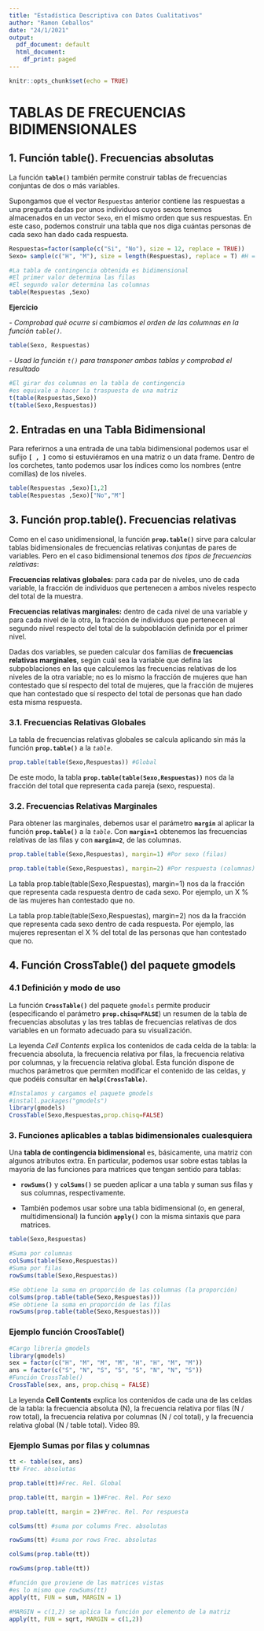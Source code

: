 ```yaml
---
title: "Estadística Descriptiva con Datos Cualitativos"
author: "Ramon Ceballos"
date: "24/1/2021"
output:
  pdf_document: default
  html_document:
    df_print: paged
---
```


```r
knitr::opts_chunk$set(echo = TRUE)
```

# TABLAS DE FRECUENCIAS BIDIMENSIONALES

## 1. Función table(). Frecuencias absolutas

La función **`table()`** también permite construir tablas de frecuencias conjuntas de dos o más variables. 

Supongamos que el vector `Respuestas` anterior contiene las respuestas a una pregunta dadas por unos individuos cuyos sexos tenemos almacenados en un vector `Sexo`, en el mismo orden que sus respuestas. En este caso, podemos construir una tabla que nos diga cuántas personas de cada sexo han dado cada respuesta.

```r
Respuestas=factor(sample(c("Si", "No"), size = 12, replace = TRUE)) 
Sexo= sample(c("H", "M"), size = length(Respuestas), replace = T) #H = hombre, M = mujer

#La tabla de contingencia obtenida es bidimensional
#El primer valor determina las filas
#El segundo valor determina las columnas
table(Respuestas ,Sexo)
```

**Ejercicio**

*- Comprobad qué ocurre si cambiamos el orden de las columnas en la función `table()`.*

```r
table(Sexo, Respuestas)
```

*- Usad la función `t()` para transponer ambas tablas y comprobad el resultado*

```r
#El girar dos columnas en la tabla de contingencia
#es equivale a hacer la traspuesta de una matriz
t(table(Respuestas,Sexo))
t(table(Sexo,Respuestas))
```

## 2. Entradas en una Tabla Bidimensional

Para referirnos a una entrada de una tabla bidimensional podemos usar el sufijo **`[ , ]`** como si estuviéramos en una matriz o un data frame. Dentro de los corchetes, tanto podemos usar los índices como los nombres (entre comillas) de los niveles.

```r
table(Respuestas ,Sexo)[1,2]
table(Respuestas ,Sexo)["No","M"]
```

## 3. Función prop.table(). Frecuencias relativas

Como en el caso unidimensional, la función **`prop.table()`** sirve para calcular tablas bidimensionales de frecuencias relativas conjuntas de pares de variables. Pero en el caso bidimensional tenemos *dos tipos de frecuencias relativas*:

<l class="definition">**Frecuencias relativas globales:**</l> para cada par de niveles, uno de cada variable, la fracción de individuos que pertenecen a ambos niveles respecto del total de la muestra.

<l class="definition">**Frecuencias relativas marginales:**</l> dentro de cada nivel de una variable y para cada nivel de la otra, la fracción de individuos que pertenecen al segundo nivel respecto del total de la subpoblación definida por el primer nivel.

Dadas dos variables, se pueden calcular dos familias de **frecuencias relativas marginales**, según cuál sea la variable que defina las subpoblaciones en las que calculemos las frecuencias relativas de los niveles de la otra variable; no es lo mismo la fracción de mujeres que han contestado que sí respecto del total de mujeres, que la fracción de mujeres que han contestado que sí respecto del total de personas que han dado esta misma respuesta.

### 3.1. Frecuencias Relativas Globales

La tabla de frecuencias relativas globales se calcula aplicando sin más la función **`prop.table()`** a la *`table`*.

```r
prop.table(table(Sexo,Respuestas)) #Global
```

De este modo, la tabla **`prop.table(table(Sexo,Respuestas))`** nos da la fracción del total que representa cada pareja (sexo, respuesta).

### 3.2. Frecuencias Relativas Marginales

Para obtener las marginales, debemos usar el parámetro **`margin`** al aplicar la función **`prop.table()`** a la *`table`*. Con **`margin=1`**  obtenemos las frecuencias relativas de las filas y con **`margin=2`**, de las columnas.

```r
prop.table(table(Sexo,Respuestas), margin=1) #Por sexo (filas)

prop.table(table(Sexo,Respuestas), margin=2) #Por respuesta (columnas)
```
La tabla prop.table(table(Sexo,Respuestas), margin=1) nos da la fracción que representa cada respuesta dentro de cada sexo. Por ejemplo, un X % de las mujeres han contestado que no.

La tabla prop.table(table(Sexo,Respuestas), margin=2) nos da la fracción que representa cada sexo dentro de cada respuesta. Por ejemplo, las mujeres representan el X % del total de las personas que han contestado que no.

## 4. Función CrossTable() del paquete gmodels

### 4.1 Definición y modo de uso

La función **`CrossTable()`** del paquete `gmodels` permite producir (especificando el parámetro **`prop.chisq=FALSE`**) un resumen de la tabla de frecuencias absolutas y las tres tablas de frecuencias relativas de dos variables en un formato adecuado para su visualización.

La leyenda *Cell Contents* explica los contenidos de cada celda de la tabla: la frecuencia absoluta, la frecuencia relativa por filas, la frecuencia relativa por columnas, y la frecuencia relativa global. Esta función dispone de muchos parámetros que permiten modificar el contenido de las celdas, y que podéis consultar en **`help(CrossTable)`**.

```r
#Instalamos y cargamos el paquete gmodels
#install.packages("gmodels")
library(gmodels)
CrossTable(Sexo,Respuestas,prop.chisq=FALSE)
```

### 3. Funciones aplicables a tablas bidimensionales cualesquiera

Una <l class="definition">**tabla de contingencia bidimensional**</l> es, básicamente, una matriz con algunos atributos extra. En particular, podemos usar sobre estas tablas la mayoría de las funciones para matrices que tengan sentido para tablas:

- **`rowSums()`** y **`colSums()`** se pueden aplicar a una tabla y suman sus filas y sus columnas, respectivamente.

- También podemos usar sobre una tabla bidimensional (o, en general, multidimensional) la función **`apply()`** con la misma sintaxis que para matrices.

```r
table(Sexo,Respuestas) 
```

```r
#Suma por columnas
colSums(table(Sexo,Respuestas)) 
#Suma por filas
rowSums(table(Sexo,Respuestas)) 
```

```r
#Se obtiene la suma en proporción de las columnas (la proporción)
colSums(prop.table(table(Sexo,Respuestas)))
#Se obtiene la suma en proporción de las filas
rowSums(prop.table(table(Sexo,Respuestas)))
```


### Ejemplo función CroosTable()

```r
#Cargo librería gmodels
library(gmodels)
sex = factor(c("H", "M", "M", "M", "H", "H", "M", "M"))
ans = factor(c("S", "N", "S", "S", "S", "N", "N", "S"))
#Función CrossTable()
CrossTable(sex, ans, prop.chisq = FALSE)
```

La leyenda **Cell Contents** explica los contenidos de cada una de las celdas de la tabla: la frecuencia absoluta (N), la frecuencia relativa por filas (N / row total), la frecuencia relativa por columnas (N / col total), y la frecuencia relativa global (N / table total). Video 89.

### Ejemplo Sumas por filas y columnas

```r
tt <- table(sex, ans)
tt# Frec. absolutas

prop.table(tt)#Frec. Rel. Global

prop.table(tt, margin = 1)#Frec. Rel. Por sexo

prop.table(tt, margin = 2)#Frec. Rel. Por respuesta

colSums(tt) #suma por columns Frec. absolutas

rowSums(tt) #suma por rows Frec. absolutas

colSums(prop.table(tt))

rowSums(prop.table(tt))

#función que proviene de las matrices vistas
#es lo mismo que rowSums(tt)
apply(tt, FUN = sum, MARGIN = 1)

#MARGIN = c(1,2) se aplica la función por elemento de la matriz
apply(tt, FUN = sqrt, MARGIN = c(1,2))
```

